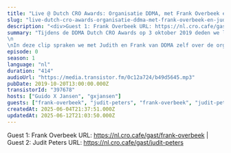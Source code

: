 ```yaml
---
title: "Live @ Dutch CRO Awards: Organisatie DDMA, met Frank Overbeek en Judith Peters"
slug: "live-dutch-cro-awards-organisatie-ddma-met-frank-overbeek-en-judith-peters"
description: "<div>Guest 1: Frank Overbeek URL: https://nl.cro.cafe/gast/frank-overbeek | Guest 2: Judit Peters URL: https://nl.cro.cafe/gast/judit-peters&nbsp;</div>"
summary: "Tijdens de DDMA Dutch CRO Awards op 3 oktober 2019 deden we live verslag vanaf het event.\n\nIn deze clip spraken we met Judith en Frank van DDMA zelf over de organisatie van het event."
episode: 0
season: 1
language: "nl"
duration: "414"
audioUrl: "https://media.transistor.fm/0c12a724/b49d5645.mp3"
pubDate: 2019-10-20T13:00:00.000Z
transistorId: "397678"
hosts: ["Guido X Jansen", "gxjansen"]
guests: ["frank-overbeek", "judit-peters", "frank-overbeek", "judit-peters"]
createdAt: 2025-06-04T21:37:51.000Z
updatedAt: 2025-06-12T21:03:50.000Z
---
```


Guest 1: Frank Overbeek URL: https://nl.cro.cafe/gast/frank-overbeek | Guest 2: Judit Peters URL: https://nl.cro.cafe/gast/judit-peters&nbsp;
